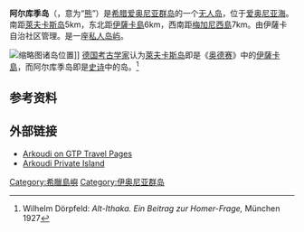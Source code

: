 {{Infobox Greek Dimos
 | name          = 阿尔库季
 |name_local = {{lang|el|Αρκούδι}}
| image name    = 
| image caption = 
| image alt     = 
| area km2      = 
| location      = [[爱奥尼亚海|爱奥尼亚海]]
  |lat_deg = 38
  |lat_min = 33
  |lon_deg = 20
  |lon_min = 42
  |lon_sec = 25.2
| locator map   = 
| archipelago   = [[爱奥尼亚群岛|爱奥尼亚群岛]]
| region        = [[爱奥尼亚群岛|爱奥尼亚群岛]]
| municipality  = [[伊薩卡島|伊薩卡]]
| population    = 0
| elevation m   = 136
}}

'''阿尔库季岛'''（{{lang-el|'''Αρκούδι'''}}，意为“[[熊|熊]]”）是[[希腊|希腊]][[爱奥尼亚群岛|爱奥尼亚群岛]]的一个[[无人岛|无人岛]]，位于[[爱奥尼亚海|爱奥尼亚海]]。南距[[萊夫卡斯岛|萊夫卡斯岛]]5km，东北距[[伊薩卡島|伊薩卡島]]6km，西南距[[梅加尼西島|梅加尼西島]]7km。由伊薩卡自治社区管理。是一座[[私人岛屿|私人岛屿]]。

[[File:Homer's_Ithaka-Dorpf-01.jpg|缩略图]]诸岛位置]]
[[德国|德国]][[考古学家|考古学家]]{{link-en|威廉·德普费尔德|Wilhelm Dörpfeld}}认为[[萊夫卡斯岛|萊夫卡斯岛]]即是《[[奥德赛|奥德赛]]》中的[[伊薩卡島|伊薩卡島]]，而阿尔库季岛即是[[荷马史诗|史诗]]中的{{lang|grc-Latn|Asteris}}岛。<ref>Wilhelm Dörpfeld: ''Alt-Ithaka. Ein Beitrag zur Homer-Frage,'' München 1927</ref>

==参考资料==
<references />

==外部链接==
*[https://web.archive.org/web/20070930212731/http://www.gtp.gr/LocPage.asp?id=6238 Arkoudi on GTP Travel Pages]
*[https://web.archive.org/web/20141022153243/http://www.arkoudiprivateisland.com/ Arkoudi Private Island]

{{爱奥尼亚群岛}}

{{Greece-geo-stub}}
[[Category:希臘島嶼|Category:希臘島嶼]]
[[Category:伊奥尼亚群岛|Category:伊奥尼亚群岛]]